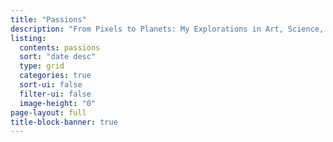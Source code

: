 ```yaml
---
title: "Passions"
description: "From Pixels to Planets: My Explorations in Art, Science, and Play"
listing:
  contents: passions
  sort: "date desc"
  type: grid
  categories: true
  sort-ui: false
  filter-ui: false
  image-height: "0"
page-layout: full
title-block-banner: true
---
```


